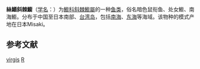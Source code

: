 {{Speciesbox 
| taxon = Repomucenus virgis<ref>{{FishBase species|genus=Repomucenus|species=virgis|year=2014|month=6}}</ref>
| status = NE
| status_system = IUCN3.1
| authority =  Jordan et Fowler, 1903
}}
'''絲鰭斜棘䲗'''（[[学名|学名]]：{{lang|la|''Repomucenus virgis''}}）为[[䲗科|䲗科]][[斜棘䲗屬|斜棘䲗屬]]的一种[[鱼类|鱼类]]，俗名暗色鼠衔鱼、处女䲗、南海䲗。分布于中国至日本南部、[[台湾岛|台湾岛]]，包括[[南海|南海]]、[[东海|东海]]等海域。该物种的模式产地在日本Misaki。

== 参考文献 ==
{{reflist}}

{{Taxonbar|from=Q2143553}}

[[Category:斜棘䲗屬|virgis]]
[[Category:1903年描述的魚類|R]]